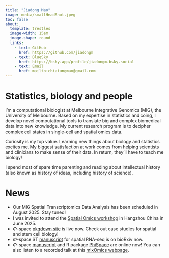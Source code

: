 ```yaml
---
title: "Jiadong Mao"
image: media/smallHeadShot.jpeg
toc: false
about: 
  template: trestles
  image-width: 15em
  image-shape: round
  links: 
    - text: GitHub
      href: https://github.com/jiadongm 
    - text: BlueSky
      href: https://bsky.app/profile/jiadongm.bsky.social
    - text: Email
      href: mailto:chiatungmao@gmail.com
---
```


# Statistics, biology and people

I'm a computational biologist at Melbourne Integrative Genomics (MIG), the University of Melbourne. Based on my expertise in statistics and coing, I develop novel computational tools to translate big and complex biomedical data into new knowledge. My current research program is to decipher complex cell states in single-cell and spatial omics data.

Curiosity is my top value. Learning new things about biology and statistics excites me. My biggest satisfaction at work comes from helping scientists and clinicians to make sense of their data. In return, they'll have to teach me biology!

I spend most of spare time parenting and reading about intellectual history (also known as history of ideas, including history of science).

# News
-   Our MIG Spatial Transcriptomics Data Analysis has been scheduled in August 2025. Stay tuned!
-   I was invited to attend the [Spatial Omics workshop](https://www.birs.ca/events/2025/5-day-workshops/25w5391) in Hangzhou China in June 2025.
-   $\Phi$-space [pkgdown site](https://jiadongm.github.io/PhiSpace/) is live now. Check out case studies for spatial and stem cell biology!
-   $\Phi$-space ST [manuscript](https://www.biorxiv.org/content/10.1101/2025.02.05.636735v1.article-metrics) for spatial RNA-seq is on bioRxiv now.
-   $\Phi$-space [manuscript](https://www.biorxiv.org/content/10.1101/2024.06.19.599787v1.full) and R package [PhiSpace](https://github.com/jiadongm/PhiSpace) are online now! You can also listen to a recorded talk at this [mixOmics webpage](http://mixomics.org/2024/06/phispace/).
